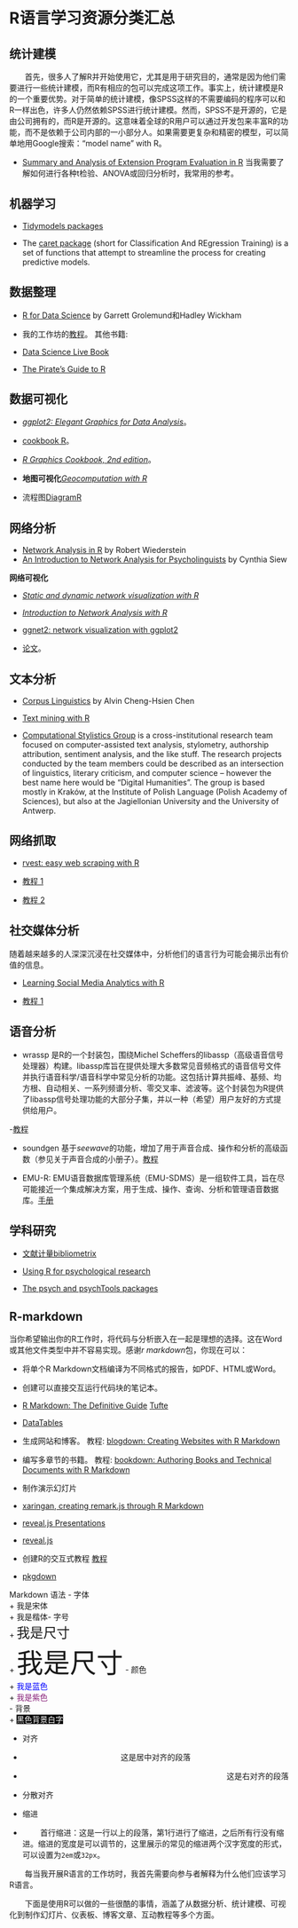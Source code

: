 # R语言学习资源分类汇总



## 统计建模
&emsp;&emsp;首先，很多人了解R并开始使用它，尤其是用于研究目的，通常是因为他们需要进行一些统计建模，而R有相应的包可以完成这项工作。事实上，统计建模是R的一个重要优势。对于简单的统计建模，像SPSS这样的不需要编码的程序可以和R一样出色，许多人仍然依赖SPSS进行统计建模。然而，SPSS不是开源的，它是由公司拥有的，而R是开源的。这意味着全球的R用户可以通过开发包来丰富R的功能，而不是依赖于公司内部的一小部分人。如果需要更复杂和精密的模型，可以简单地用Google搜索："model name" with R。

- [Summary and Analysis of Extension Program Evaluation in R](https://rcompanion.org/handbook/index.html)  当我需要了解如何进行各种t检验、ANOVA或回归分析时，我常用的参考。



## 机器学习

- [Tidymodels packages](https://www.tidymodels.org/packages/)

- The [caret package](https://topepo.github.io/caret/index.html) (short for Classification And REgression Training) is a set of functions that attempt to streamline the process for creating predictive models. 

## 数据整理

- [R for Data Science](https://r4ds.had.co.nz/) by Garrett Grolemund和Hadley Wickham

- 我的工作坊的[教程](https://juqiangj.github.io/DH_Data_wrangling/)。
其他书籍:

- [Data Science Live Book](https://livebook.datascienceheroes.com/index.html)

- [The Pirate’s Guide to R](https://bookdown.org/ndphillips/YaRrr/where-did-this-book-come-from.html)

## 数据可视化


- [*ggplot2: Elegant Graphics for Data Analysis*](https://ggplot2-book.org/index.html)。

- [cookbook R](http://www.cookbook-r.com/Graphs/)。

- [*R Graphics Cookbook, 2nd edition*](https://r-graphics.org/)。

- **地图可视化**[*Geocomputation with R*](https://geocompr.robinlovelace.net/) 

- 流程图[DiagramR](https://rich-iannone.github.io/DiagrammeR/)

## 网络分析

- [Network Analysis in R](https://robwiederstein.github.io/network_analysis/) by Robert Wiederstein
- [An Introduction to Network Analysis for Psycholinguists
](https://vpf-netsci.netlify.app/part2-demo.html#Meso-level_(community_structure)) by Cynthia Siew

**网络可视化**

* [*Static and dynamic network visualization with R*](http://kateto.net/network-visualization)

* [*Introduction to Network Analysis with R*](https://www.jessesadler.com/post/network-analysis-with-r/)

* [ggnet2: network visualization with ggplot2](https://briatte.github.io/ggnet/)

- [论文](https://journal.r-project.org/archive/2017/RJ-2017-023/index.html)。

## 文本分析

- [Corpus Linguistics](https://alvinntnu.github.io/NTNU_ENC2036_LECTURES/) by Alvin Cheng-Hsien Chen

- [Text mining with R](https://www.tidytextmining.com/index.html)

- [Computational Stylistics Group](https://computationalstylistics.github.io/) is a cross-institutional research team focused on computer-assisted text analysis, stylometry, authorship attribution, sentiment analysis, and the like stuff. The research projects conducted by the team members could be described as an intersection of linguistics, literary criticism, and computer science – however the best name here would be “Digital Humanities”. The group is based mostly in Kraków, at the Institute of Polish Language (Polish Academy of Sciences), but also at the Jagiellonian University and the University of Antwerp.

## 网络抓取

- [rvest: easy web scraping with R](https://blog.rstudio.com/2014/11/24/rvest-easy-web-scraping-with-r/) 

- [教程 1](https://www.datacamp.com/community/tutorials/r-web-scraping-rvest) 

- [教程 2](https://www.analyticsvidhya.com/blog/2017/03/beginners-guide-on-web-scraping-in-r-using-rvest-with-hands-on-knowledge/)

## 社交媒体分析

随着越来越多的人深深沉浸在社交媒体中，分析他们的语言行为可能会揭示出有价值的信息。

- [Learning Social Media Analytics with R](https://learning.oreilly.com/library/view/learning-social-media/9781787127524/)

- [教程 1](http://pablobarbera.com/big-data-upf/html/02a-networks-intro-visualization.html)

## 语音分析

* wrassp 是R的一个封装包，围绕Michel Scheffers的libassp（高级语音信号处理器）构建。libassp库旨在提供处理大多数常见音频格式的语音信号文件并执行语音科学/语音科学中常见分析的功能。这包括计算共振峰、基频、均方根、自动相关、一系列频谱分析、零交叉率、滤波等。这个封装包为R提供了libassp信号处理功能的大部分子集，并以一种（希望）用户友好的方式提供给用户。

-[教程](https://cran.r-project.org/web/packages/wrassp/vignettes/wrassp_intro.html)

* soundgen 基于*seewave*的功能，增加了用于声音合成、操作和分析的高级函数（参见关于声音合成的小册子）。[教程](https://cran.r-project.org/web/packages/soundgen/vignettes/acoustic_analysis.html)

* EMU-R: EMU语音数据库管理系统（EMU-SDMS）是一组软件工具，旨在尽可能接近一个集成解决方案，用于生成、操作、查询、分析和管理语音数据库。[手册](https://ips-lmu.github.io/The-EMU-SDMS-Manual/index.html)

## 学科研究
- [文献计量bibliometrix](https://www.bibliometrix.org/home/)

- [Using R for psychological research](https://personality-project.org/r/r.guide.html)

- [The psych and psychTools packages](https://personality-project.org/r/psych/)

## R-markdown

当你希望输出你的R工作时，将代码与分析嵌入在一起是理想的选择。这在Word或其他文件类型中并不容易实现。感谢*r markdown*包，你现在可以：

* 将单个R Markdown文档编译为不同格式的报告，如PDF、HTML或Word。

* 创建可以直接交互运行代码块的笔记本。
- [R Markdown: The Definitive Guide](https://bookdown.org/yihui/rmarkdown/) [Tufte](https://rstudio.github.io/tufte/) 
- [DataTables](https://rstudio.github.io/DT/)

* 生成网站和博客。
教程: [blogdown: Creating Websites with R Markdown](https://bookdown.org/yihui/blogdown/)

* 编写多章节的书籍。
教程: [bookdown: Authoring Books and Technical Documents with R Markdown](https://bookdown.org/yihui/bookdown/)

* 制作演示幻灯片
- [xaringan, creating remark.js through R Markdown](https://github.com/yihui/xaringan) 

- [reveal.js Presentations](https://bookdown.org/yihui/rmarkdown/revealjs.html) 

- [reveal.js](https://github.com/hakimel/reveal.js#markdown)

* 创建R的交互式教程 [教程](https://rstudio.github.io/learnr/#overview)

- [pkgdown](https://pkgdown.r-lib.org/articles/pkgdown.html)

Markdown 语法
- 字体  
+ <font face="宋体">我是宋体</font>  
+ <font face="楷体">我是楷体</font>- 字号  
+ <font size=5>我是尺寸</font>   
+ <font size=10>我是尺寸</font>
- 颜色  
+ <font color=Blue>我是蓝色</font>    
+ <font color=#871F78>我是紫色</font>  
- 背景  
+ <font style="background:Black;"color=White>黑色背景白字</font>

- 对齐    
+ <p style="text-align:center;">这是居中对齐的段落</p>   
+ <p style="text-align:right;">这是右对齐的段落</p>    
+ <p style="text-align:justify">分散对齐</p>  
- 缩进  
+ <p style="text-indent:32px;">首行缩进：这是一行以上的段落，第1行进行了缩进，之后所有行没有缩进。缩进的宽度是可以调节的，这里展示的常见的缩进两个汉字宽度的形式，可以设置为`2em`或`32px`。</p>

&emsp;&emsp;每当我开展R语言的工作坊时，我首先需要向参与者解释为什么他们应该学习R语言。  

&emsp;&emsp;下面是使用R可以做的一些很酷的事情，涵盖了从数据分析、统计建模、可视化到制作幻灯片、仪表板、博客文章、互动教程等多个方面。


